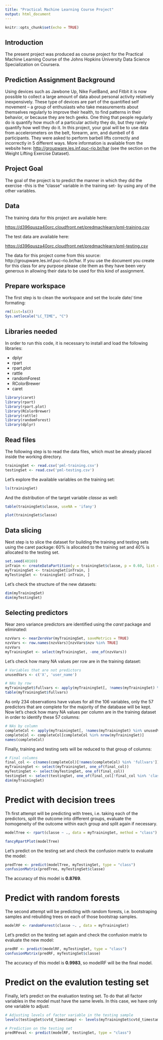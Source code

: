 ```yaml
---
title: "Practical Machine Learning Course Project"
output: html_document
---
```


```r
knitr::opts_chunk$set(echo = TRUE)
```

## Introduction

The present project was produced as course project for the Practical Machine Learning Course of the Johns Hopkins University Data Science Specialization on Coursera.

## Prediction Assignment Background

Using devices such as Jawbone Up, Nike FuelBand, and Fitbit it is now possible to collect a large amount of data about personal activity relatively inexpensively. These type of devices are part of the quantified self movement – a group of enthusiasts who take measurements about themselves regularly to improve their health, to find patterns in their behavior, or because they are tech geeks. One thing that people regularly do is quantify how much of a particular activity they do, but they rarely quantify how well they do it. In this project, your goal will be to use data from accelerometers on the belt, forearm, arm, and dumbell of 6 participants. They were asked to perform barbell lifts correctly and incorrectly in 5 different ways. More information is available from the website here: <http://groupware.les.inf.puc-rio.br/har> (see the section on the Weight Lifting Exercise Dataset).

## Project Goal

The goal of the project is to predict the manner in which they did the exercise -this is the "classe" variable in the training set- by using any of the other variables.

## Data

The training data for this project are available here:

<https://d396qusza40orc.cloudfront.net/predmachlearn/pml-training.csv>

The test data are available here:

<https://d396qusza40orc.cloudfront.net/predmachlearn/pml-testing.csv>

The data for this project come from this source: http://groupware.les.inf.puc-rio.br/har. If you use the document you create for this class for any purpose please cite them as they have been very generous in allowing their data to be used for this kind of assignment.

## Prepare workspace

The first step is to clean the workspace and set the locale date/ time formating:

```r
rm(list=ls())
Sys.setlocale("LC_TIME", "C")
```

## Libraries needed

In order to run this code, it is necessary to install and load the following libraries:

* dplyr
* rpart
* rpart.plot
* rattle
* randomForest
* RColorBrewer
* caret

```r
library(caret)
library(rpart)
library(rpart.plot)
library(RColorBrewer)
library(rattle)
library(randomForest)
library(dplyr)
```

## Read files

The following step is to read the data files, which must be already placed inside the working directory.

```r
trainingSet <- read.csv('pml-training.csv')
testingSet <- read.csv('pml-testing.csv')
```

Let's explore the available variables on the training set:

```r
ls(trainingSet)
```

And the distribution of the target variable *classe* as well:

```r
table(trainingSet$classe, useNA = 'ifany')
```
```r
plot(trainingSet$classe)
```

## Data slicing

Next step is to slice the dataset for building the training and testing sets using the caret package: 60% is allocated to the training set and 40% is allocated to the testing set.

```r
set.seed(40169)
inTrain <- createDataPartition(y = trainingSet$classe, p = 0.60, list = FALSE)
myTrainingSet <- trainingSet[inTrain, ]
myTestingSet <- trainingSet[-inTrain, ]
```

Let's check the structure of the new datasets:

```r
dim(myTrainingSet)
dim(myTestingSet)
```

## Selecting predictors

Near zero variance predictors are identified using the *caret* package and eliminated:

```r
nzvVars <- nearZeroVar(myTrainingSet, saveMetrics = TRUE)
nzvVars <- row.names(nzvVars)[nzvVars$nzv %in% TRUE]
nzvVars
myTrainingSet <- select(myTrainingSet, -one_of(nzvVars))
```

Let's check how many NA values per row are in the training dataset:

```r
# Variables that are not predictors
unusedVars <- c('X', 'user_name')

# NAs by row
myTrainingSet$fullvars <- apply(myTrainingSet[, !names(myTrainingSet) %in% unusedVars], 1, FUN=function(x) sum(!is.na(x)))
table(myTrainingSet$fullvars)
```

As only 234 observations have values for all the 106 variables, only the 57 predictors that are complete for the majority of the database will be kept. Now let's check how many NA values per column are in the training dataset in order to identify these 57 columns:

```r
# NAs by column
completeCol <- apply(myTrainingSet[, !names(myTrainingSet) %in% unusedVars], 2, FUN=function(x) sum(!is.na(x)))
completeCol <- completeCol[completeCol %in% nrow(myTrainingSet)]
names(completeCol)
```

Finally, training and testing sets will be reduced to that group of columns:

```r
# Final columns
final_col <- c(names(completeCol)[!names(completeCol) %in% 'fullvars'])
myTrainingSet <- select(myTrainingSet, one_of(final_col))
myTestingSet <- select(myTestingSet, one_of(final_col))
testingSet <- select(testingSet, one_of(final_col[!final_col %in% 'classe']))
dim(myTrainingSet)
```

# Predict with decision trees

Th first attempt will be predicting with trees, i.e. taking each of the predictors, split the outcome into different groups, evaluate the homogeneity of the outcome within each group and split again if necessary.

```r
modelTree <- rpart(classe ~ ., data = myTrainingSet, method = "class")
```
```r
fancyRpartPlot(modelTree)
```

Let's predict on the testing set and check the confusion matrix to evaluate the model:
```r
predTree <- predict(modelTree, myTestingSet, type = "class")
confusionMatrix(predTree, myTestingSet$classe)
```

The accuracy of this model is **0.8769**.

# Predict with random forests

The second attempt will be predicting with random forests, i.e. bootstraping samples and rebuilding trees on each of those bootstrap samples.

```r
modelRF <- randomForest(classe ~. , data = myTrainingSet)
```

Let's predict on the testing set again and check the confusion matrix to evaluate the new model:
```r
predRF <- predict(modelRF, myTestingSet, type = "class")
confusionMatrix(predRF, myTestingSet$classe)
```

The accuracy of this model is **0.9983**, so modelRF will be the final model.

# Predict on the evalution testing set

Finally, let's predict on the evaluation testing set. To do that all factor variables in the model must have the same levels. In this case, we have only one variable to adjust:

```r
# Adjusting levels of factor variable in the testing sample
levels(testingSet$cvtd_timestamp) <- levels(myTrainingSet$cvtd_timestamp)
```

```r
# Prediction on the testing set
predRFeval <- predict(modelRF, testingSet, type = "class")
```
